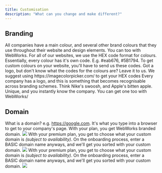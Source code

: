 ```yaml
---
title: Customisation
description: "What can you change and make different?"
---
```

## Branding
<Tabs>
    <Tab title="Colours">
        All companies have a main colour, and several other brand colours that they use throughout their website and design elements. You can too with WebWorks.
        <Info>For all of our websites, we use the HEX code format for colours. Essentially, every colour has it's own code. E.g. #eab676, #5B1794.</Info>
        To get custom colours on your website, you'll have to send us these codes.
        Got a logo, but don't know what the codes for the colours are? Leave it to us.
        <Tip>We suggest using https://imagecolorpicker.com/ to get your HEX codes</Tip>
    </Tab>
    <Tab title="Logos">
    Every company has a logo, and this is something that becomes recognisable across branding schemes. Think Nike's swoosh, and Apple's bitten apple. Unique, and you instantly know the company. You can get one too with WebWorks/
    </Tab>
</Tabs>

## Domain
<Note>What is a domain? e.g. https://google.com. It's what you type into a browser to get to your company's page.</Note>
<Tabs>
  <Tab title="BASIC">
    With your plan, you get WebWorks branded domain.
    <Frame caption="Replace mydomain with your choice">
        <img src="/images/branded-domain.png" />
    </Frame>
  </Tab>
  <Tab title="PLUS">
    With your premium plan, you get to choose what your custom domain is _(subject to availability)_.
    <Check>On the onboarding process, enter a BASIC domain name anyways, and we'll get you sorted with your custom domain.</Check>
    <Frame caption="Replace mydomain with your choice">
        <img src="/images/custom-domain.png" />
    </Frame>
  </Tab>
  <Tab title="PROFESSIONAL">
    With your premium plan, you get to choose what your custom domain is _(subject to availability)_.
    <Check>On the onboarding process, enter a BASIC domain name anyways, and we'll get you sorted with your custom domain.</Check>
    <Frame caption="Replace mydomain with your choice">
        <img src="/images/custom-domain.png" />
    </Frame>
  </Tab>
</Tabs>


